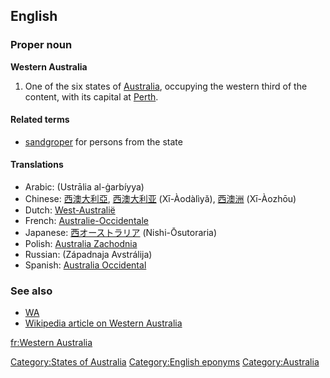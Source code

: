 ==English==

===Proper noun===
'''Western Australia'''

# One of the six states of [[Australia]], occupying the western third of the content, with its capital at [[Perth]].

====Related terms====
* [[sandgroper]] {{italbrac|colloquial}} for persons from the state

====Translations====
* Arabic: {{Arab|[[أستراليا الغربية]]}} (Ustrālia al-ġarbíyya) {{f}}
* Chinese: [[西澳大利亞]], [[西澳大利亚]] (Xī-Àodàlìyǎ), [[西澳洲]] (Xī-Àozhōu)
* Dutch: [[West-Australië]]
* French: [[Australie-Occidentale]] {{f}}
* Japanese: [[西オーストラリア]] (Nishi-Ōsutoraria)
* Polish: [[Australia Zachodnia]] {{f}}
* Russian: {{t|ru|Западная Австралия|sc=Cyrl|f}} (Západnaja Avstrálija)
* Spanish: [[Australia Occidental]]

===See also===
* [[WA]]
* [[w:Western Australia|Wikipedia article on Western Australia]]

[[Category:States of Australia]]
[[Category:English eponyms]]
[[Category:Australia]]

[[fr:Western Australia]]